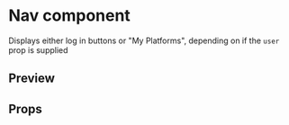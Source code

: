 

<Meta title="Nav" component={Nav} />

# Nav component

Displays either log in buttons or "My Platforms", depending on if the `user` prop is supplied

## Preview

<Preview>
  <Story name="Nav (signed out)">
    <StaticRouter>
      <Nav />
    </StaticRouter>
  </Story>
  <Story name="Nav (signed in)">
    <StaticRouter>
      <UserContext.Provider
        value={{ username: 'Mr Test', email: 'test@test.com', id: '69' }}
      >
        <Nav />
      </UserContext.Provider>
    </StaticRouter>
  </Story>
</Preview>

## Props

<Props of={Nav} />

